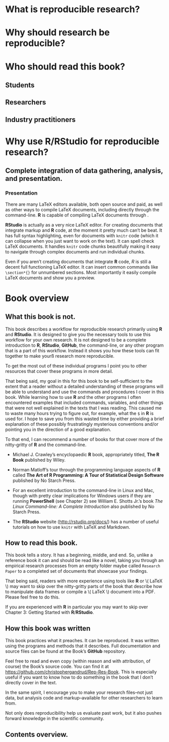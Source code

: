 <!---
 Chapter Chapter 1 For Reproducible Research in R and RStudio
 Christopher Gandrud
 Created 28/06/2012 05:48:16 pm KST
 Updated 29 June 2012
--->

\chapter{Chapter 1: Introducing Reproducible Research}

# What is reproducible research?





# Why should research be reproducible?





# Who should read this book?

## Students


## Researchers


## Industry practitioners



# Why use R/RStudio for reproducible research?

<!--- Mention Org Mode --->


## Complete integration of data gathering, analysis, and presentation.


### Presentation

There are many LaTeX editors available, both open source and paid, as well as other ways to compile LaTeX documents, including directly through the command-line. **R** is capable of compiling LaTeX documents through <!--- complete --->. 

**RStudio** is actually as a very nice LaTeX editor. For creating documents that integrate markup and **R** code, at the moment it pretty much can't be beat. It has full syntax highlighting, even for documents with `knitr` code (which it can collapse when you just want to work on the text). It can spell check LaTeX documents. It handles `knitr` code chunks beautifully making it easy to navigate through complex documents and run individual chunks. 

Even if you aren't creating documents that integrate **R** code, *R* is still a decent full functioning LaTeX editor. It can insert common commands like `\section*{}` for unnumbered sections. <!--- Add explanation ---> Most importantly it easily compile LaTeX documents and show you a preview.


# Book overview

## What this book is not. 

This book describes a workflow for reproducible research primarily using **R** and **RStudio**. It is designed to give you the necessary tools to use this workflow for your own research. It is not designed to be a complete introduction to **R**, **RStudio**, **GitHub**, the command-line, or any other program that is a part of this workflow. Instead it shows you how these tools can fit together to make yourß research more reproducible.

To get the most out of these individual programs I point you to other resources that cover these programs in more detail. 

That being said, my goal in this for this book to be self-sufficient to the extent that a reader without a detailed understanding of these programs will be able to understand and use the commands and procedures I cover in this book. While learning how to use **R** and the other programs I often encountered examples that included commands, variables, and other things that were not well explained in the texts that I was reading. This caused me to waste many hours trying to figure out, for example, what the `$` in **R** is used for. I hope to save you from this wasted time by either providing a brief explanation of these possibly frustratingly mysterious conventions and/or pointing you in the direction of a good explanation. 

To that end, I can recommend a number of books for that cover more of the nitty-gritty of **R** and the command-line. 

- Michael J. Crawley's encyclopaedic **R** book, appropriately titled, **The R Book** published by Wiley.

- Norman Matloff's tour through the programming language aspects of **R** called **The Art of R Programming: A Tour of Statistical Design Software** published by No Starch Press.

- For an excellent introduction to the command-line in Linux and Mac, though with pretty clear implications for Windows users if they are running **PowerShell** (see Chapter 2) see William E. Shotts Jr.'s book *The Linux Command-line: A Complete Introduction* also published by No Starch Press.

- The **RStudio** website (<http://rstudio.org/docs/>) has a number of useful tutorials on how to use `knitr` with LaTeX and Markdown.

<!--- Maybe add LaTeX and GitHub books? --->

## How to read this book.

This book tells a story. It has a beginning, middle, and end. So, unlike a reference book it can and should be read like a novel, taking you through an empirical research processes from an empty folder maybe called `Research Paper` to a completed set of documents that showcase your findings.

That being said, readers with more experience using tools like **R** or \\( LaTeX \\) may want to skip over the nitty-gritty parts of the book that describe how to manipulate data frames or compile a \\( LaTeX \\) document into a PDF. Please feel free to do this. 

If you are experienced with **R** in particular you may want to skip over Chapter 3: Getting Started with **R**/**RStudio**.

## How this book was written

This book practices what it preaches. It can be reproduced. It was written using the programs and methods that it describes. Full documentation and source files can be found at the Book's **GitHub** repository. 

Feel free to read and even copy (within reason and with attribution, of course) the Book's source code. You can find it at <https://github.com/christophergandrud/Rep-Res-Book>. This is especially useful if you want to know how to do something in the book that I don't directly cover in the text. 

In the same spirit, I encourage you to make your research files--not just data, but analysis code and markup--available for other researchers to learn from. 

Not only does reproducibility help us evaluate past work, but it also pushes forward knowledge in the scientific community.

## Contents overview.